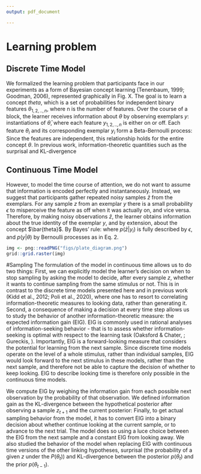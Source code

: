 ```yaml
---
output: pdf_document

---
```

# Learning problem

## Discrete Time Model
We formalized the learning problem that participants face in our experiments as a form of Bayesian concept learning (Tenenbaum, 1999; Goodman, 2006), represented graphically in Fig. X. The goal is to learn a concept $theta$, which is a set of probabilities for independent binary features $\theta_{1,2,..,n}$, where n is the number of features. Over the course of a block, the learner receives information about $\theta$ by observing exemplars $y$: instantiations of $\bar{\theta}$, where each feature $y_{1,2,..,n}$ is either on or off. Each feature $\theta_i$ and its corresponding exemplar $y_i$ form a Beta-Bernoulli process:
\begin{eqnarray}
p(\theta_i) \sim Beta(\alpha_i,\beta_i) \\
p(y_i|\theta_i) \sim Bernoulli(\theta_i)
\end{eqnarray}
Since the features are independent, this relationship holds for the entire concept $\theta$. In previous work, information-theoretic quantities such as the surprisal and KL-divergence

## Continuous Time Model

However, to model the time course of attention, we do not want to assume that information is encoded perfectly and instantaneously. Instead, we suggest that participants gather repeated noisy samples $\bar{z}$ from the exemplars. For any sample $z$ from an exemplar $y$ there is a small probability $\epsilon$ to misperceive the feature as off when it was actually on, and vice versa.
Therefore, by making noisy observations $\bar{z}$, the learner obtains information about the true identity of the exemplar $y$, and by extension, about the concept $\bar{theta}$. By Bayes’ rule:
\begin{eqnarray}
P(\theta|\bar{z}) &= p(\bar{z}|y) p(y|\theta) p(\theta) / p(\bar{z})
\end{eqnarray}
where $p(\bar{z}|y_i)$ is fully described by $\epsilon$, and $p(y|\theta)$ by Bernoulli processes as in Eq. 2.

```r
img <- png::readPNG("figs/plate_diagram.png")
grid::grid.raster(img)
```
#Sampling
The formulation of the model in continuous time allows us to do two things: First, we can explicitly model the learner's decision on when to stop sampling by asking the model to decide, after every sample $z$, whether it wants to continue sampling from the same stimulus or not. This is in contrast to the discrete time models presented here and in previous work (Kidd et al., 2012; Poli et al., 2020), where one has to resort to correlating information-theoretic measures to looking data, rather than generating it. Second, a consequence of making a decision at every time step allows us to study the behavior of another information-theoretic measure: the expected information gain (EIG). EIG is commonly used in rational analyses of information-seeking behavior - that is to assess whether information-seeking is optimal with respect to the learning task (Oaksford & Chater, ; Gureckis, ). Importantly, EIG is a forward-looking measure that considers the potential for learning from the next sample. Since discrete time models  operate on the level of a whole stimulus, rather than individual samples, EIG would look forward to the next stimulus in these models, rather than the next sample, and therefore not be able to capture the decision of whether to keep looking. EIG to describe looking time is therefore only possible in the continuous time models.

We compute EIG by weighing the information gain from each possible next observation by the probability of that observation. We defined information gain as the KL-divergence between the hypothetical posterior after observing a sample $z_{t+1}$ and the current posterior:
\begin{eqnarray}
EIG(z_{t+1}) = \sum_{z_{t+1} \in [0,1]} p(z_{t+1}|\theta_t) * KL(\theta_{t+1}, p(\theta_t))
\end{eqnarray}
Finally, to get actual sampling behavior from the model, it has to convert EIG into a binary decision about whether continue looking at the current sample, or to advance to the next trial. The model does so using a luce choice between the EIG from the next sample and a constant EIG from looking away.
\begin{eqnarray}
p(look) = \frac{EIG(z_{t+1})}{EIG(z_{t+1})+EIG(world)}
\end{eqnarray}
We also studied the behavior of the model when replacing EIG with continuous time versions of the other linking hypotheses, surprisal (the probability of a given $z$ under the $P(\theta_t)$) and KL-divergence between the posterior $p(\theta_t)$ and the prior $p(\theta_{t-1})$.